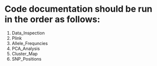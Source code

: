# Code documentation should be run in the order as follows:
  1. Data_Inspection
  2. Plink
  3. Allele_Frequncies
  4. PCA_Analysis
  5. Cluster_Map
  6. SNP_Positions

  
